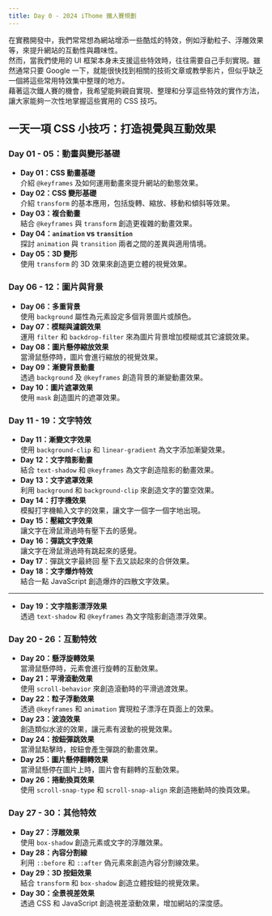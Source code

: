 ```yaml
---
title: Day 0 - 2024 iThome 鐵人賽規劃
---
```

在實務開發中，我們常常想為網站增添一些酷炫的特效，例如浮動粒子、浮雕效果等，來提升網站的互動性與趣味性。  
然而，當我們使用的 UI 框架本身未支援這些特效時，往往需要自己手刻實現。雖然通常只要 Google 一下，就能很快找到相關的技術文章或教學影片，但似乎缺乏一個將這些常用特效集中整理的地方。  
藉著這次鐵人賽的機會，我希望能夠親自實現、整理和分享這些特效的實作方法，讓大家能夠一次性地掌握這些實用的 CSS 技巧。

## 一天一項 CSS 小技巧：打造視覺與互動效果
### Day 01 - 05：動畫與變形基礎
- **Day 01：CSS 動畫基礎**  
  介紹 `@keyframes` 及如何運用動畫來提升網站的動態效果。
- **Day 02：CSS 變形基礎**  
  介紹 `transform` 的基本應用，包括旋轉、縮放、移動和傾斜等效果。
- **Day 03：複合動畫**  
  結合 `@keyframes` 與 `transform` 創造更複雜的動畫效果。
- **Day 04：`animation` vs `transition`**  
  探討 `animation` 與 `transition` 兩者之間的差異與適用情境。
- **Day 05：3D 變形**  
  使用 `transform` 的 3D 效果來創造更立體的視覺效果。

### Day 06 - 12：圖片與背景
- **Day 06：多重背景**  
  使用 `background` 屬性為元素設定多個背景圖片或顏色。
- **Day 07：模糊與濾鏡效果**  
  運用 `filter` 和 `backdrop-filter` 來為圖片背景增加模糊或其它濾鏡效果。
- **Day 08：圖片懸停縮放效果**  
  當滑鼠懸停時，圖片會進行縮放的視覺效果。
- **Day 09：漸變背景動畫**  
  透過 `background` 及 `@keyframes` 創造背景的漸變動畫效果。
- **Day 10：圖片遮罩效果**  
  使用 `mask` 創造圖片的遮罩效果。

### Day 11 - 19：文字特效
- **Day 11：漸變文字效果**  
  使用 `background-clip` 和 `linear-gradient` 為文字添加漸變效果。
- **Day 12：文字陰影動畫**  
  結合 `text-shadow` 和 `@keyframes` 為文字創造陰影的動畫效果。
- **Day 13：文字遮罩效果**  
  利用 `background` 和 `background-clip` 來創造文字的簍空效果。
- **Day 14：打字機效果**  
  模擬打字機輸入文字的效果，讓文字一個字一個字地出現。
- **Day 15：壓縮文字效果**  
  讓文字在滑鼠滑過時有壓下去的感覺。
- **Day 16：彈跳文字效果**  
  讓文字在滑鼠滑過時有跳起來的感覺。
- **Day 17**：彈跳文字最終回
  壓下去又談起來的合併效果。
- **Day 18：文字爆炸特效**  
  結合一點 JavaScript 創造爆炸的四散文字效果。
---


- **Day 19：文字陰影漂浮效果**  
  透過 `text-shadow` 和 `@keyframes` 為文字陰影創造漂浮效果。

### Day 20 - 26：互動特效
- **Day 20：懸浮旋轉效果**  
  當滑鼠懸停時，元素會進行旋轉的互動效果。
- **Day 21：平滑滾動效果**  
  使用 `scroll-behavior` 來創造滾動時的平滑過渡效果。
- **Day 22：粒子浮動效果**  
  透過 `@keyframes` 和 `animation` 實現粒子漂浮在頁面上的效果。
- **Day 23：波浪效果**  
  創造類似水波的效果，讓元素有波動的視覺效果。
- **Day 24：按鈕彈跳效果**  
  當滑鼠點擊時，按鈕會產生彈跳的動畫效果。
- **Day 25：圖片懸停翻轉效果**  
  當滑鼠懸停在圖片上時，圖片會有翻轉的互動效果。
- **Day 26：捲動換頁效果**  
  使用 `scroll-snap-type` 和 `scroll-snap-align` 來創造捲動時的換頁效果。

### Day 27 - 30：其他特效
- **Day 27：浮雕效果**  
  使用 `box-shadow` 創造元素或文字的浮雕效果。
- **Day 28：內容分割線**  
  利用 `::before` 和 `::after` 偽元素來創造內容分割線效果。
- **Day 29：3D 按鈕效果**  
  結合 `transform` 和 `box-shadow` 創造立體按鈕的視覺效果。
- **Day 30：全景視差效果**  
  透過 CSS 和 JavaScript 創造視差滾動效果，增加網站的深度感。

